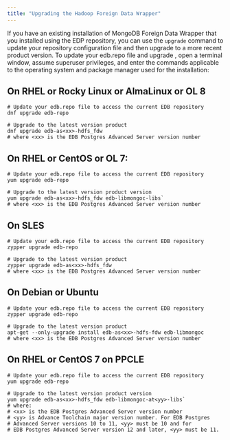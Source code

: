 ```yaml
---
title: "Upgrading the Hadoop Foreign Data Wrapper"
---
```


<div id="updating_the_hadoop_data_adapter" class="registered_link"></div>

If you have an existing installation of MongoDB Foreign Data Wrapper that you installed using the EDP repository, you can use the `upgrade` command to update your repository configuration file and then upgrade to a more recent product version. To update your edb.repo file and upgrade , open a terminal window, assume superuser privileges, and enter the commands applicable to the operating system and package manager used for the installation:

## On RHEL or Rocky Linux or AlmaLinux or OL 8

```shell
# Update your edb.repo file to access the current EDB repository
dnf upgrade edb-repo

# Upgrade to the latest version product 
dnf upgrade edb-as<xx>-hdfs_fdw
# where <xx> is the EDB Postgres Advanced Server version number
```
## On RHEL or CentOS or OL 7:

```shell
# Update your edb.repo file to access the current EDB repository 
yum upgrade edb-repo

# Upgrade to the latest version product version
yum upgrade edb-as<xx>-hdfs_fdw edb-libmongoc-libs`
# where <xx> is the EDB Postgres Advanced Server version number
```

## On SLES

```shell
# Update your edb.repo file to access the current EDB repository
zypper upgrade edb-repo

# Upgrade to the latest version product 
zypper upgrade edb-as<xx>-hdfs_fdw
# where <xx> is the EDB Postgres Advanced Server version number
```

## On Debian or Ubuntu

```shell
# Update your edb.repo file to access the current EDB repository
zypper upgrade edb-repo

# Upgrade to the latest version product
apt-get --only-upgrade install edb-as<xx>-hdfs-fdw edb-libmongoc
# where <xx> is the EDB Postgres Advanced Server version number
```

## On RHEL or CentOS 7 on PPCLE

```shell
# Update your edb.repo file to access the current EDB repository 
yum upgrade edb-repo

# Upgrade to the latest version product version
yum upgrade edb-as<xx>-hdfs_fdw edb-libmongoc-at<yy>-libs`     
# where:
# <xx> is the EDB Postgres Advanced Server version number
# <yy> is Advance Toolchain major version number. For EDB Postgres 
# Advanced Server versions 10 to 11, <yy> must be 10 and for 
# EDB Postgres Advanced Server version 12 and later, <yy> must be 11. 
```

